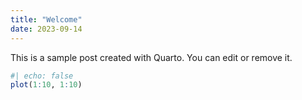 ```yaml
---
title: "Welcome"
date: 2023-09-14
---
```


This is a sample post created with Quarto. You can edit or remove it.

```r
#| echo: false
plot(1:10, 1:10)
```
